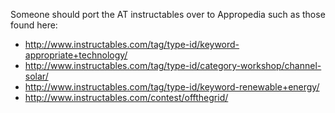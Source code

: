 Someone should port the AT instructables over to Appropedia such as those found here:
* http://www.instructables.com/tag/type-id/keyword-appropriate+technology/
* http://www.instructables.com/tag/type-id/category-workshop/channel-solar/
* http://www.instructables.com/tag/type-id/keyword-renewable+energy/
* http://www.instructables.com/contest/offthegrid/

{{stub}}